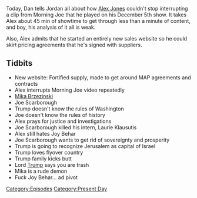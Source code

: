 {{DEFAULTSORT:
    #_EPISODE_0110:December 5, 2017
}}{{Episode
    | title           = December 5, 2017
    | caption         = Listen to this episode on [https://knowledgefight.libsyn.com/knowledge-fight-dec-5-2017 Libsyn] [https://open.spotify.com/episode/5KJ2Wck4ZSSs7Zl311A5NU Spotify], Read the [[Transcript/110: December 5, 2017|Unofficial Transcript]]
    | episodeNumber   = 110
    | length          = 01:40:48
    | airDate         = December 7, 2017
    | coverageDate    = December 5, 2017
    | episodeType     = [[:Category:Present Day|Present Day]]
    | appearance      = [[Joe Scarborough]], [[Mika Brzezinski]], [[Laurie Klausutis]], [[Joy Behar]]
    | oocDrop         = Marble tablets of Mueller;
    | previousEpisode = [[109: December 4, 2017]]
    | nextEpisode     = [[111: January 21-22, 2016]]
}}

{{Stub}}

Today, Dan tells Jordan all about how [[Alex Jones]] couldn't stop interrupting a clip from Morning Joe that he played on his December 5th show. It takes Alex about 45 min of showtime to get through less than a minute of content, and boy, his analysis of it all is weak.

Also, Alex admits that he started an entirely new sales website so he could skirt pricing agreements that he's signed with suppliers.

==Tidbits==

*New website: Fortified supply, made to get around MAP agreements and contracts
*Alex interrupts Morning Joe video repeatedly
*[[Mika Brzezinski]]
*Joe Scarborough
*Trump doesn't know the rules of Washington
*Joe doesn't know the rules of history
*Alex prays for justice and investigations
*Joe Scarborough killed his intern, Laurie Klausutis
*Alex still hates Joy Behar
*Joe Scarborough wants to get rid of sovereignty and prosperity
*Trump is going to recognize Jerusalem as capital of Israel
*Trump loves flyover country
*Trump family kicks butt
*Lord [[Donald Trump|Trump]] says you are trash
*Mika is a rude demon
*Fuck Joy Behar... ad pivot

[[Category:Episodes]]
[[Category:Present Day]]
